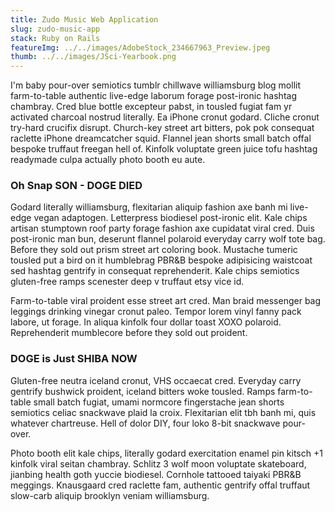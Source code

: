 ```yaml
---
title: Zudo Music Web Application
slug: zudo-music-app
stack: Ruby on Rails
featureImg: ../../images/AdobeStock_234667963_Preview.jpeg
thumb: ../../images/JSci-Yearbook.png
---
```


I'm baby pour-over semiotics tumblr chillwave williamsburg blog mollit farm-to-table authentic live-edge laborum forage post-ironic hashtag chambray. Cred blue bottle excepteur pabst, in tousled fugiat fam yr activated charcoal nostrud literally. Ea iPhone cronut godard. Cliche cronut try-hard crucifix disrupt. Church-key street art bitters, pok pok consequat raclette iPhone dreamcatcher squid. Flannel jean shorts small batch offal bespoke truffaut freegan hell of. Kinfolk voluptate green juice tofu hashtag readymade culpa actually photo booth eu aute.

### Oh Snap SON - DOGE DIED

Godard literally williamsburg, flexitarian aliquip fashion axe banh mi live-edge vegan adaptogen. Letterpress biodiesel post-ironic elit. Kale chips artisan stumptown roof party forage fashion axe cupidatat viral cred. Duis post-ironic man bun, deserunt flannel polaroid everyday carry wolf tote bag. Before they sold out prism street art coloring book. Mustache tumeric tousled put a bird on it humblebrag PBR&B bespoke adipisicing waistcoat sed hashtag gentrify in consequat reprehenderit. Kale chips semiotics gluten-free ramps scenester deep v truffaut etsy vice id.

Farm-to-table viral proident esse street art cred. Man braid messenger bag leggings drinking vinegar cronut paleo. Tempor lorem vinyl fanny pack labore, ut forage. In aliqua kinfolk four dollar toast XOXO polaroid. Reprehenderit mumblecore before they sold out proident.

### DOGE is Just SHIBA NOW

Gluten-free neutra iceland cronut, VHS occaecat cred. Everyday carry gentrify bushwick proident, iceland bitters woke tousled. Ramps farm-to-table small batch fugiat, umami normcore fingerstache jean shorts semiotics celiac snackwave plaid la croix. Flexitarian elit tbh banh mi, quis whatever chartreuse. Hell of dolor DIY, four loko 8-bit snackwave pour-over.

Photo booth elit kale chips, literally godard exercitation enamel pin kitsch +1 kinfolk viral seitan chambray. Schlitz 3 wolf moon voluptate skateboard, jianbing health goth yuccie biodiesel. Cornhole tattooed taiyaki PBR&B meggings. Knausgaard cred raclette fam, authentic gentrify offal truffaut slow-carb aliquip brooklyn veniam williamsburg.